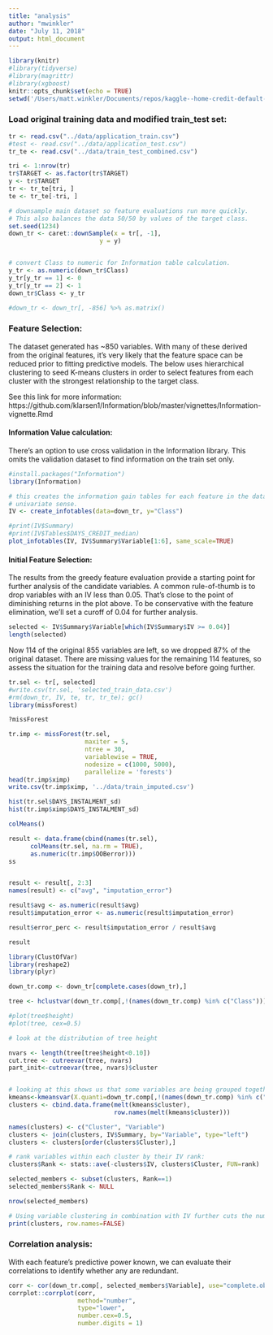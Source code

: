 ```yaml
---
title: "analysis"
author: "mwinkler"
date: "July 11, 2018"
output: html_document
---
```


```r
library(knitr)
#library(tidyverse)
#library(magrittr)
#library(xgboost)
knitr::opts_chunk$set(echo = TRUE)
setwd('/Users/matt.winkler/Documents/repos/kaggle--home-credit-default-risk/mw')
```


### Load original training data and modified train_test set:
```r
tr <- read.csv("../data/application_train.csv")
#test <- read.csv("../data/application_test.csv")
tr_te <- read.csv("../data/train_test_combined.csv")
```

```r
tri <- 1:nrow(tr)
tr$TARGET <- as.factor(tr$TARGET)
y <- tr$TARGET
tr <- tr_te[tri, ]
te <- tr_te[-tri, ]

# downsample main dataset so feature evaluations run more quickly.  
# This also balances the data 50/50 by values of the target class.
set.seed(1234)
down_tr <- caret::downSample(x = tr[, -1],
                         y = y)


# convert Class to numeric for Information table calculation.
y_tr <- as.numeric(down_tr$Class)
y_tr[y_tr == 1] <- 0
y_tr[y_tr == 2] <- 1
down_tr$Class <- y_tr

#down_tr <- down_tr[, -856] %>% as.matrix()
```

### Feature Selection:

The dataset generated has ~850 variables. With many of these derived from the original features, it's very likely that the feature space can be reduced prior to fitting predictive models. The below uses hierarchical clustering to seed K-means clusters in order to select features from each cluster with the strongest relationship to the target class.

See this link for more information: https://github.com/klarsen1/Information/blob/master/vignettes/Information-vignette.Rmd

#### Information Value calculation:

There's an option to use cross validation in the Information library. This omits the validation dataset to find information on the train set only.

```r
#install.packages("Information")
library(Information)

# this creates the information gain tables for each feature in the dataset in a
# univariate sense.
IV <- create_infotables(data=down_tr, y="Class")

#print(IV$Summary)
#print(IV$Tables$DAYS_CREDIT_median)
plot_infotables(IV, IV$Summary$Variable[1:6], same_scale=TRUE)
```

#### Initial Feature Selection:

The results from the greedy feature evaluation provide a starting point for further analysis of the candidate variables. A common rule-of-thumb is to drop variables with an IV less than 0.05. That's close to the point of diminishing returns in the plot above. To be conservative with the feature elimination, we'll set a curoff of 0.04 for further analysis.


```r
selected <- IV$Summary$Variable[which(IV$Summary$IV >= 0.04)]
length(selected)
```

Now 114 of the original 855 variables are left, so we dropped 87% of the original dataset. There are missing values for the remaining 114 features, so assess the situation for the training data and resolve before going further.

```r
tr.sel <- tr[, selected]
#write.csv(tr.sel, 'selected_train_data.csv')
#rm(down_tr, IV, te, tr, tr_te); gc()
library(missForest)

?missForest

tr.imp <- missForest(tr.sel, 
                     maxiter = 5,
                     ntree = 30,
                     variablewise = TRUE,
                     nodesize = c(1000, 5000),
                     parallelize = 'forests')
head(tr.imp$ximp)
write.csv(tr.imp$ximp, '../data/train_imputed.csv')

hist(tr.sel$DAYS_INSTALMENT_sd)
hist(tr.imp$ximp$DAYS_INSTALMENT_sd)

colMeans()

result <- data.frame(cbind(names(tr.sel),
      colMeans(tr.sel, na.rm = TRUE),
      as.numeric(tr.imp$OOBerror)))
ss


result <- result[, 2:3]
names(result) <- c("avg", "imputation_error")

result$avg <- as.numeric(result$avg)
result$imputation_error <- as.numeric(result$imputation_error)

result$error_perc <- result$imputation_error / result$avg

result

```

```r
library(ClustOfVar)
library(reshape2)
library(plyr)

down_tr.comp <- down_tr[complete.cases(down_tr),]

tree <- hclustvar(down_tr.comp[,!(names(down_tr.comp) %in% c("Class"))])

#plot(tree$height)
#plot(tree, cex=0.5)

# look at the distribution of tree height

nvars <- length(tree[tree$height<0.10])
cut.tree <- cutreevar(tree, nvars)
part_init<-cutreevar(tree, nvars)$cluster


# looking at this shows us that some variables are being grouped together based on their high correlations:
kmeans<-kmeansvar(X.quanti=down_tr.comp[,!(names(down_tr.comp) %in% c("Class"))],init=part_init)
clusters <- cbind.data.frame(melt(kmeans$cluster), 
                             row.names(melt(kmeans$cluster)))

names(clusters) <- c("Cluster", "Variable")
clusters <- join(clusters, IV$Summary, by="Variable", type="left")
clusters <- clusters[order(clusters$Cluster),]

# rank variables within each cluster by their IV rank:
clusters$Rank <- stats::ave(-clusters$IV, clusters$Cluster, FUN=rank)

selected_members <- subset(clusters, Rank==1)
selected_members$Rank <- NULL

nrow(selected_members)

# Using variable clustering in combination with IV further cuts the number of variables from 114 to 70
print(clusters, row.names=FALSE)
```


### Correlation analysis:

With each feature's predictive power known, we can evaluate their correlations to identify whether any are redundant.

```r

corr <- cor(down_tr.comp[, selected_members$Variable], use="complete.obs")
corrplot::corrplot(corr, 
                   method="number", 
                   type="lower", 
                   number.cex=0.5,
                   number.digits = 1)
```


